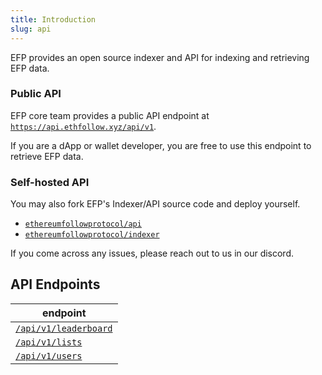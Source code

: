 ```yaml
---
title: Introduction
slug: api
---
```



EFP provides an open source indexer and API for indexing and retrieving EFP data.

### Public API

EFP core team provides a public API endpoint at [`https://api.ethfollow.xyz/api/v1`](https://api.ethfollow.xyz/api/v1).

If you are a dApp or wallet developer, you are free to use this endpoint to retrieve EFP data.

### Self-hosted API

You may also fork EFP's Indexer/API source code and deploy yourself.

- [`ethereumfollowprotocol/api`](https://github.com/ethereumfollowprotocol/api)
- [`ethereumfollowprotocol/indexer`](https://github.com/ethereumfollowprotocol/indexer)

If you come across any issues, please reach out to us in our discord.

## API Endpoints

<p data-table-width-hack></p>

| endpoint                                  |
| ----------------------------------------- |
| [`/api/v1/leaderboard`](/api/leaderboard) |
| [`/api/v1/lists`](/api/lists)             |
| [`/api/v1/users`](/api/users)             |
